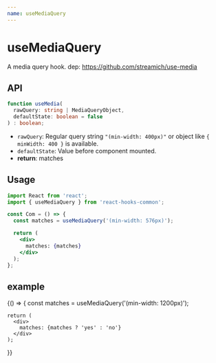 ```yaml
---
name: useMediaQuery
---
```


# useMediaQuery
A media query hook.
dep: https://github.com/streamich/use-media

## API
```typescript
function useMedia(
  rawQuery: string | MediaQueryObject,
  defaultState: boolean = false
) : boolean;
```
- `rawQuery`: Regular query string `"(min-width: 400px)"` or object like `{ minWidth: 400 }` is available.
- `defaultState`: Value before component mounted.
- **return**: matches

## Usage

```jsx
import React from 'react';
import { useMediaQuery } from 'react-hooks-common';

const Com = () => {
  const matches = useMediaQuery('(min-width: 576px)');

  return (
    <div>
      matches: {matches}
    </div>
  );
};
```

## example

<Playground>
  {() => {
    const matches = useMediaQuery('(min-width: 1200px)');

    return (
      <div>
        matches: {matches ? 'yes' : 'no'}
      </div>
    );
  }}
</Playground>
